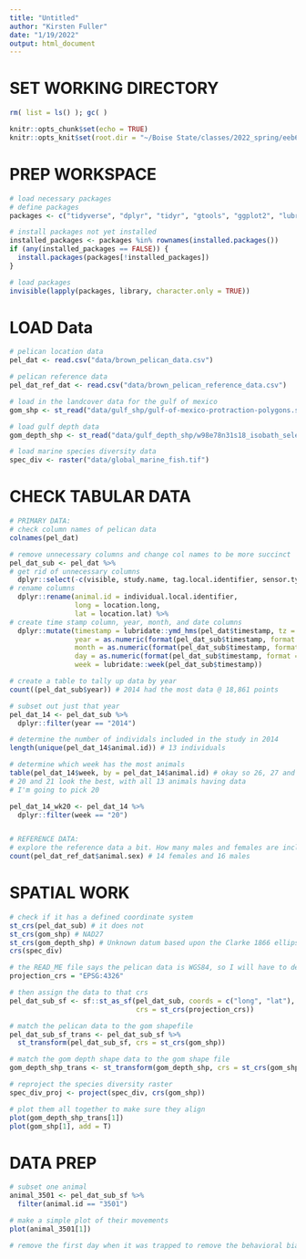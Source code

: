 ```yaml
---
title: "Untitled"
author: "Kirsten Fuller"
date: "1/19/2022"
output: html_document
---
```

# SET WORKING DIRECTORY
```r
rm( list = ls() ); gc( )

knitr::opts_chunk$set(echo = TRUE)
knitr::opts_knit$set(root.dir = "~/Boise State/classes/2022_spring/eeb697_movement_ecol")
```


# PREP WORKSPACE
```r
# load necessary packages
# define packages
packages <- c("tidyverse", "dplyr", "tidyr", "gtools", "ggplot2", "lubridate", "reshape2", "plyr", "rgdal", "sp", "sf", "maptools", "raster", "amt", "FedData", "tiff", "terra")

# install packages not yet installed
installed_packages <- packages %in% rownames(installed.packages())
if (any(installed_packages == FALSE)) {
  install.packages(packages[!installed_packages])
}

# load packages
invisible(lapply(packages, library, character.only = TRUE))
```


# LOAD Data
```r
# pelican location data
pel_dat <- read.csv("data/brown_pelican_data.csv")

# pelican reference data
pel_dat_ref_dat <- read.csv("data/brown_pelican_reference_data.csv")

# load in the landcover data for the gulf of mexico
gom_shp <- st_read("data/gulf_shp/gulf-of-mexico-protraction-polygons.shp")

# load gulf depth data
gom_depth_shp <- st_read("data/gulf_depth_shp/w98e78n31s18_isobath_selected_5-4000m.shp") # what a terrible file name

# load marine species diversity data
spec_div <- raster("data/global_marine_fish.tif")
```


# CHECK TABULAR DATA
```r
# PRIMARY DATA:
# check column names of pelican data
colnames(pel_dat)

# remove unnecessary columns and change col names to be more succinct
pel_dat_sub <- pel_dat %>%
# get rid of unnecessary columns
  dplyr::select(-c(visible, study.name, tag.local.identifier, sensor.type, individual.taxon.canonical.name))%>% 
# rename columns
  dplyr::rename(animal.id = individual.local.identifier,
                long = location.long,
                lat = location.lat) %>%
# create time stamp column, year, month, and date columns
  dplyr::mutate(timestamp = lubridate::ymd_hms(pel_dat$timestamp, tz = "EST"),
                year = as.numeric(format(pel_dat_sub$timestamp, format = "%Y")),
                month = as.numeric(format(pel_dat_sub$timestamp, format = "%m")),
                day = as.numeric(format(pel_dat_sub$timestamp, format = "%d")),
                week = lubridate::week(pel_dat_sub$timestamp))

# create a table to tally up data by year
count((pel_dat_sub$year)) # 2014 had the most data @ 18,861 points

# subset out just that year
pel_dat_14 <- pel_dat_sub %>%
  dplyr::filter(year == "2014")

# determine the number of individals included in the study in 2014
length(unique(pel_dat_14$animal.id)) # 13 individuals

# determine which week has the most animals
table(pel_dat_14$week, by = pel_dat_14$animal.id) # okay so 26, 27 and 28 look bad
# 20 and 21 look the best, with all 13 animals having data
# I'm going to pick 20

pel_dat_14_wk20 <- pel_dat_14 %>%
  dplyr::filter(week == "20")


# REFERENCE DATA:
# explore the reference data a bit. How many males and females are included in the study?
count(pel_dat_ref_dat$animal.sex) # 14 females and 16 males
```


# SPATIAL WORK
```r
# check if it has a defined coordinate system
st_crs(pel_dat_sub) # it does not
st_crs(gom_shp) # NAD27
st_crs(gom_depth_shp) # Unknown datum based upon the Clarke 1866 ellipsoid 
crs(spec_div)

# the READ_ME file says the pelican data is WGS84, so I will have to define the crs as an object. The EPSG code for that is 4326
projection_crs = "EPSG:4326"

# then assign the data to that crs
pel_dat_sub_sf <- sf::st_as_sf(pel_dat_sub, coords = c("long", "lat"),
                               crs = st_crs(projection_crs))

# match the pelican data to the gom shapefile
pel_dat_sub_sf_trans <- pel_dat_sub_sf %>%
  st_transform(pel_dat_sub_sf, crs = st_crs(gom_shp))

# match the gom depth shape data to the gom shape file
gom_depth_shp_trans <- st_transform(gom_depth_shp, crs = st_crs(gom_shp))

# reproject the species diversity raster
spec_div_proj <- project(spec_div, crs(gom_shp))

# plot them all together to make sure they align
plot(gom_depth_shp_trans[1])
plot(gom_shp[1], add = T)
```


# DATA PREP
```r
# subset one animal 
animal_3501 <- pel_dat_sub_sf %>%
  filter(animal.id == "3501")

# make a simple plot of their movements
plot(animal_3501[1])

# remove the first day when it was trapped to remove the behavioral bias influenced by processing the bird

```


```r

```

